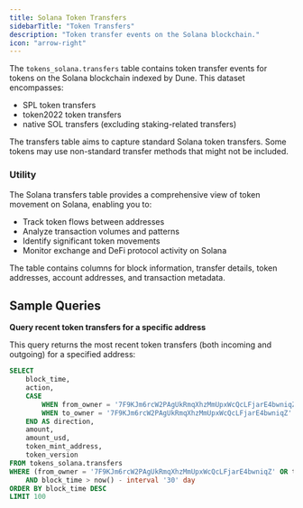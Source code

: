 ```yaml
---
title: Solana Token Transfers
sidebarTitle: "Token Transfers"
description: "Token transfer events on the Solana blockchain."
icon: "arrow-right"
---
```


The `tokens_solana.transfers` table contains token transfer events for tokens on the Solana blockchain indexed by Dune. This dataset encompasses:

- SPL token transfers
- token2022 token transfers
- native SOL transfers (excluding staking-related transfers)


<Info>
 The transfers table aims to capture standard Solana token transfers. Some tokens may use non-standard transfer methods that might not be included.
</Info>

### Utility

The Solana transfers table provides a comprehensive view of token movement on Solana, enabling you to:

- Track token flows between addresses
- Analyze transaction volumes and patterns
- Identify significant token movements
- Monitor exchange and DeFi protocol activity on Solana

The table contains columns for block information, transfer details, token addresses, account addresses, and transaction metadata.


<ColumnDescriptions tableSchema="tokens_solana" tableName="transfers" />


<TableSample tableSchema="tokens_solana" tableName="transfers" />

## Sample Queries

**Query recent token transfers for a specific address**

This query returns the most recent token transfers (both incoming and outgoing) for a specified address:

```sql
SELECT
    block_time,
    action,
    CASE 
        WHEN from_owner = '7F9KJm6rcW2PAgUkRmqXhzMmUpxWcQcLFjarE4bwniqZ' THEN 'Outgoing'
        WHEN to_owner = '7F9KJm6rcW2PAgUkRmqXhzMmUpxWcQcLFjarE4bwniqZ' THEN 'Incoming'
    END AS direction,
    amount,
    amount_usd,
    token_mint_address,
    token_version
FROM tokens_solana.transfers
WHERE (from_owner = '7F9KJm6rcW2PAgUkRmqXhzMmUpxWcQcLFjarE4bwniqZ' OR to_owner = '7F9KJm6rcW2PAgUkRmqXhzMmUpxWcQcLFjarE4bwniqZ')
    AND block_time > now() - interval '30' day
ORDER BY block_time DESC
LIMIT 100
```


<QueryContainer queryText="SELECT
    block_time,
    action,
    CASE 
        WHEN from_owner = '7F9KJm6rcW2PAgUkRmqXhzMmUpxWcQcLFjarE4bwniqZ' THEN 'Outgoing'
        WHEN to_owner = '7F9KJm6rcW2PAgUkRmqXhzMmUpxWcQcLFjarE4bwniqZ' THEN 'Incoming'
    END AS direction,
    amount,
    amount_usd,
    token_mint_address,
    token_version
FROM tokens_solana.transfers
WHERE (from_owner = '7F9KJm6rcW2PAgUkRmqXhzMmUpxWcQcLFjarE4bwniqZ' OR to_owner = '7F9KJm6rcW2PAgUkRmqXhzMmUpxWcQcLFjarE4bwniqZ')
    AND block_time > now() - interval '30' day
ORDER BY block_time DESC
LIMIT 100" 
/>
